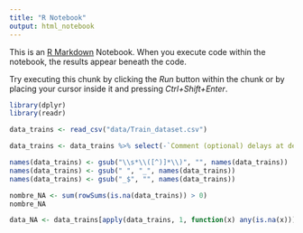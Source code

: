 ```yaml
---
title: "R Notebook"
output: html_notebook
---
```


This is an [R Markdown](http://rmarkdown.rstudio.com) Notebook. When you execute code within the notebook, the results appear beneath the code. 

Try executing this chunk by clicking the *Run* button within the chunk or by placing your cursor inside it and pressing *Ctrl+Shift+Enter*. 

```r
library(dplyr)
library(readr)

data_trains <- read_csv("data/Train_dataset.csv")

data_trains <- data_trains %>% select(-`Comment (optional) delays at departure`, -`Comment (optional) delays on arrival`)

names(data_trains) <- gsub("\\s*\\([^)]*\\)", "", names(data_trains))
names(data_trains) <- gsub(" ", "_", names(data_trains))
names(data_trains) <- gsub("_$", "", names(data_trains))

nombre_NA <- sum(rowSums(is.na(data_trains)) > 0)
nombre_NA

data_NA <- data_trains[apply(data_trains, 1, function(x) any(is.na(x))), ]
```
